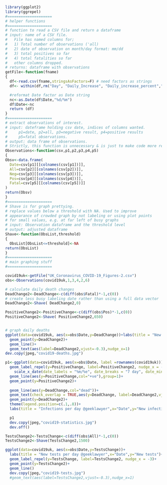 ```r
library(ggplot2)
library(ggrepel)
#====================
# helper functions
#====================
# function to read a CSV file and return a dataframe
# input: name of a CSV file. 
#   File has named columns for; 
#   1) Total number of observations ('all)
#   2) date of observation on month/day format: mm/dd
#   3) total positives so far
#   4) total fatalities so far
#   other columns dropped.
# returns: dataframe with observations
getFile<-function(fname)
{
  df<-read.csv(fname,stringsAsFactors=F) # need factors as strings
  df<- within(df,rm("Day", "Daily_Increase", "Daily_increase_percent","Daily_fatalities","positive","positive_percent","mortality_rate"))

  #reformat Date factor as Date string
  nc<-as.Date(df$Date,"%d/%m")
  df$Date<-nc
  return (df)
}
#====================
# extract observations of interest.
# input: dateframe holding csv date, indices of columns wanted. 
#     p1=date, p2=all, p3=negative result, p4=positive results
#     p5=fatal observations.
# output: data frame of observations.
# Strictly, this function is unnecessary & is just to make code more readable.
Observations<-function(csv,p1,p2,p3,p4,p5)
{
Obsv<-data.frame(
  Date=csv[p1][[colnames(csv[p1])]],
  All=csv[p2][[colnames(csv[p2])]],
  Neg=csv[p3][[colnames(csv[p3])]],
  Pos=csv[p4][[colnames(csv[p4])]],
  Fatal=csv[p5][[colnames(csv[p5])]]
)
return(Obsv)
}
#====================
# Shave is for graph prettying.
# replace values below a threshold with NA. Used to improve
# appearance of crowded graph by not labeling or using plot points
# for small values, e.g. at far left of busy graphs
# input: Observation dataframe and the threshold level
# output: adjusted dataframe
Shave<-function(ObsList,threshold)
{
  ObsList[ObsList<=threshold]<-NA
return(ObsList)
}
#====================
# main graphing stuff
#====================

covid19uk<-getFile("UK_Coronavirus_COVID-19_Figures-2.csv")
obs<-Observations(covid19uk,1,3,4,2,6)

# calculate daily death changes
DeadChange2<-DeadChange<-c(diff(obs$Fatal)*-1,c(0))
# create less busy labeling date rather than using a full data vector
DeadChange2<-Shave( DeadChange2,0) 

PositiveChange2<-PositiveChange<-c(diff(obs$Pos)*-1,c(0))
PositiveChange2<-Shave( PositiveChange2,650)


# graph daily deaths
ggplot(data=covid19uk, aes(x=obs$Date,y=DeadChange))+labs(title = "New deaths per day",x="Date",y="New deaths")+
  geom_point(y=DeadChange2)+
  geom_line()+
  geom_text(aes(label=DeadChange2,vjust=-0.3),nudge_x=1)
dev.copy(jpeg,"covid19-deaths.jpg")
```


```r
p1<-ggplot(data=covid19uk, aes(x=obs$Date, label =rownames(covid19uk)))+
  geom_label_repel(y=PositiveChange, label=PositiveChange2, nudge_x = -3)+
    scale_x_date(date_labels = "%m/%e", date_breaks = "7 day", date_minor_breaks = "1 day")+
  geom_line(aes(y=PositiveChange,col="+ve"),group=1)+
  geom_point(y=PositiveChange2)+
  
  geom_line(aes(y=DeadChange,col="dead"))+
  geom_text(check_overlap = TRUE,aes(y=DeadChange, label=DeadChange2,vjust=-1))+
  geom_point(y=DeadChange2)+
  theme(legend.position=c(.1,.8))+
  labs(title = "Infections per day @geeklawyer",x="Date",y="New infections")

  p1
  dev.copy(jpeg,"covid19-statistics.jpg")
  dev.off()
```
```r
TestsChange2<-TestsChange<-c(diff(obs$All)*-1,c(0))
TestsChange2<-Shave(TestsChange2,1500)

ggplot(data=covid19uk, aes(x=obs$Date,y=TestsChange))+
  labs(title = "New tests per day @geeklawyer",x="Date",y="New tests")+
  geom_label_repel(y=TestsChange, label=TestsChange2, nudge_x = -3)+
  geom_point(y=TestsChange2)+
  geom_line()
  dev.copy(jpeg,"covid19-tests.jpg")
  #geom_text(aes(label=TestsChange2,vjust=-0.3),nudge_x=1)
```

